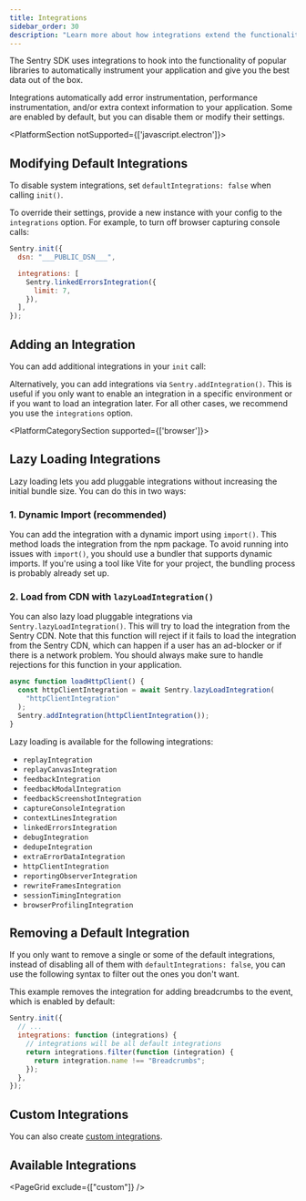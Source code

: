 ```yaml
---
title: Integrations
sidebar_order: 30
description: "Learn more about how integrations extend the functionality of our SDK to cover common libraries and environments automatically."
---
```


The Sentry SDK uses integrations to hook into the functionality of popular libraries to automatically instrument your application and give you the best data out of the box.

Integrations automatically add error instrumentation, performance instrumentation, and/or extra context information to your application. Some are enabled by default, but you can disable them or modify their settings.

<PlatformSection notSupported={['javascript.electron']}>

<PlatformContent includePath="configuration/integrations" />

</PlatformSection>

## Modifying Default Integrations

To disable system integrations, set `defaultIntegrations: false` when calling `init()`.

To override their settings, provide a new instance with your config to the `integrations` option. For example, to turn off browser capturing console calls:

<SignInNote />

```javascript
Sentry.init({
  dsn: "___PUBLIC_DSN___",

  integrations: [
    Sentry.linkedErrorsIntegration({
      limit: 7,
    }),
  ],
});
```

## Adding an Integration

You can add additional integrations in your `init` call:

<PlatformContent includePath="configuration/enable-pluggable-integrations" />

Alternatively, you can add integrations via `Sentry.addIntegration()`.
This is useful if you only want to enable an integration in a specific environment or if you want to load an integration later.
For all other cases, we recommend you use the `integrations` option.

<PlatformContent includePath="configuration/enable-pluggable-integrations-lazy" />

<PlatformCategorySection supported={['browser']}>

## Lazy Loading Integrations

Lazy loading lets you add pluggable integrations without increasing the initial bundle size. You can do this in two ways:

### 1. Dynamic Import (recommended)

You can add the integration with a dynamic import using `import()`. This method loads the integration from the npm package. To avoid running into issues with `import()`, you should use a bundler that supports dynamic imports. If you're using a tool like Vite for your project, the bundling process is probably already set up.

<PlatformContent includePath="configuration/integrations/lazy-loading-replay" />

### 2. Load from CDN with `lazyLoadIntegration()`

You can also lazy load pluggable integrations via `Sentry.lazyLoadIntegration()`. This will try to load the integration from the Sentry CDN.
Note that this function will reject if it fails to load the integration from the Sentry CDN, which can happen if a user has an ad-blocker or if there is a network problem. You should always make sure to handle rejections for this function in your application.


```javascript
async function loadHttpClient() {
  const httpClientIntegration = await Sentry.lazyLoadIntegration(
    "httpClientIntegration"
  );
  Sentry.addIntegration(httpClientIntegration());
}
```

Lazy loading is available for the following integrations:

- `replayIntegration`
- `replayCanvasIntegration`
- `feedbackIntegration`
- `feedbackModalIntegration`
- `feedbackScreenshotIntegration`
- `captureConsoleIntegration`
- `contextLinesIntegration`
- `linkedErrorsIntegration`
- `debugIntegration`
- `dedupeIntegration`
- `extraErrorDataIntegration`
- `httpClientIntegration`
- `reportingObserverIntegration`
- `rewriteFramesIntegration`
- `sessionTimingIntegration`
- `browserProfilingIntegration`

</PlatformCategorySection>

## Removing a Default Integration

If you only want to remove a single or some of the default integrations, instead of disabling all of them with `defaultIntegrations: false`, you can use the following syntax to filter out the ones you don't want.

This example removes the integration for adding breadcrumbs to the event, which is enabled by default:

```javascript
Sentry.init({
  // ...
  integrations: function (integrations) {
    // integrations will be all default integrations
    return integrations.filter(function (integration) {
      return integration.name !== "Breadcrumbs";
    });
  },
});
```

## Custom Integrations

You can also create [custom integrations](./custom).

## Available Integrations

<PageGrid exclude={["custom"]} />

